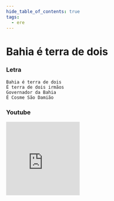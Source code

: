 ```yaml
---
hide_table_of_contents: true
tags:
  - ere
---
```


# Bahia é terra de dois

### Letra

```text
Bahia é terra de dois
É terra de dois irmãos
Governador da Bahia
É Cosme São Damião
```

### Youtube

<iframe
  width="200"
  height="200"
  src="https://www.youtube.com/embed/dID5Cwlzf14"
  title="YouTube video player"
  frameborder="0"
  allow="accelerometer; autoplay; clipboard-write; encrypted-media; gyroscope; picture-in-picture; web-share"
  referrerpolicy="strict-origin-when-cross-origin"
  allowfullscreen
></iframe>
